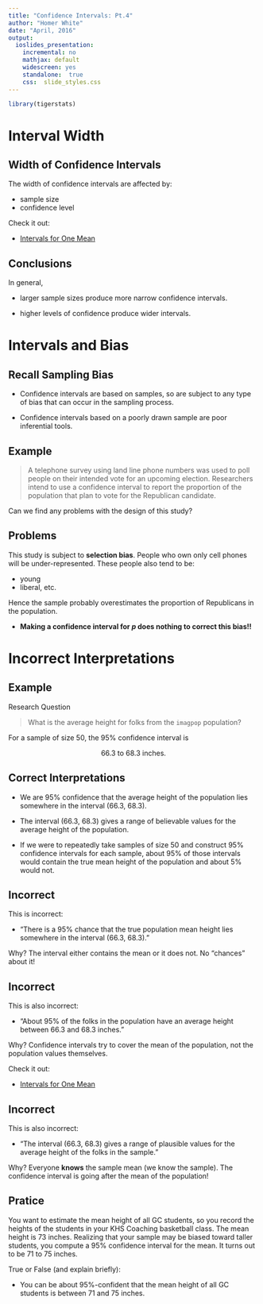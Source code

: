 ```yaml
---
title: "Confidence Intervals: Pt.4"
author: "Homer White"
date: "April, 2016"
output:
  ioslides_presentation:
    incremental: no
    mathjax: default
    widescreen: yes
    standalone:  true
    css:  slide_styles.css
---
```


```r
library(tigerstats)
```



# Interval Width

## Width of Confidence Intervals

The width of confidence intervals are affected by:

* sample size
* confidence level

Check it out:

* [Intervals for One Mean](http://homer.shinyapps.io/CIMean)

## Conclusions


In general, 


* larger sample sizes produce more narrow confidence intervals.

* higher levels of confidence produce wider intervals.

# Intervals and Bias


## Recall Sampling Bias

* Confidence intervals are based on samples, so are subject to any type of bias that can occur in the sampling process.

* Confidence intervals based on a poorly drawn sample are poor inferential tools.

## Example

  >A telephone survey using land line phone numbers was used to poll people on their intended vote for an upcoming election.  Researchers intend to use a confidence interval to report the proportion of the population that plan to vote for the Republican candidate.

Can we find any problems with the design of this study?

## Problems

This study is subject to **selection bias**.  People who own only cell phones will be under-represented.  These people also tend to be:

  * young
  * liberal, etc.
  
Hence the sample probably overestimates the proportion of Republicans in the population.

* **Making a confidence interval for $p$ does nothing to correct this bias!!**



# Incorrect Interpretations


## Example


Research Question

> What is the average height for folks from the `imagpop` population?

For a sample of size 50, the 95% confidence interval is

$$66.3 \text{ to } 68.3 \text{ inches}.$$

## Correct Interpretations


* We are 95% confidence that the average height of the population lies somewhere in the interval (66.3, 68.3).

* The interval (66.3, 68.3)  gives a range of believable values for the average height of the population.

* If we were to repeatedly take samples of size 50 and construct 95% confidence intervals for each sample, about 95% of those intervals would contain the true mean height of the population and about 5% would not.



## Incorrect

This is incorrect:

* "There is a 95% chance that the true population mean height lies somewhere in the interval (66.3, 68.3)."

Why?  The interval either contains the mean or it does not.  No "chances" about it!

## Incorrect

This is also incorrect:

* "About 95% of the folks in the population have an average height between 66.3 and 68.3 inches."

Why?  Confidence intervals try to cover the mean of the population, not the population values themselves.

Check it out:

* [Intervals for One Mean](http://homer.shinyapps.io/CIMean)

## Incorrect

This is also incorrect:

* "The interval (66.3, 68.3) gives a range of plausible values for the average height of the folks in the sample."

Why?  Everyone **knows** the sample mean (we know the sample).  The confidence interval is going after the mean of the population!

## Pratice { .practice }

You want to estimate the mean height of all GC students, so you record the heights of the students in your KHS Coaching basketball class.  The mean height is 73 inches. Realizing that your sample may be biased toward taller students, you compute a 95% confidence interval for the mean.  It turns out to be 71 to 75 inches.

True or False (and explain briefly):

*  You can be about 95%-confident that the mean height of all GC students is between 71 and 75 inches.